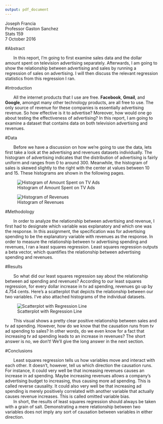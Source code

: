 ```yaml
---
output: pdf_document
---
```

Joseph Francia  
Professor Gaston Sanchez  
Stats 159  
7 October 2016  


#Abstract

&nbsp;&nbsp;&nbsp;&nbsp;&nbsp;&nbsp; In this report, I'm going to first examine sales data and the dollar amount spent on television advertising separately. Afterwards, I am going to show the relationship between advertising and sales by running a regression of sales on advertising. I will then discuss the relevant regression statistics from this regression I ran.  

#Introduction

&nbsp;&nbsp;&nbsp;&nbsp;&nbsp;&nbsp; All the internet products that I use are free. **Facebook**, **Gmail**, and **Google**, amongst many other technology products, are all free to use. The only source of revenue for these companies is essentially advertising revenue. So how effective is it to advertise? Moreover, how would one go about testing the effectiveness of advertising? In this report, I am going to examine a dataset that contains data on both television advertising and revenues.

#Data

&nbsp;&nbsp;&nbsp;&nbsp;&nbsp;&nbsp; Before we have a discussion on how we're going to use the data, lets first take a look at the advertising and revenues datasets individually. The histogram of advertising indicates that the distribution of advertising is fairly uniform and ranges from 0 to around 300. Meanwhile, the histogram of sales is skewed slightly to the right with the center at values between 10 and 15. These histograms are shown in the following pages. 


![Histogram of Amount Spent on TV Ads](../images/histogram-tv.png)



![Histogram of Revenues](../images/histogram-sales.png)  




#Methodology

&nbsp;&nbsp;&nbsp;&nbsp;&nbsp;&nbsp; In order to analyze the relationship between advertising and revenue, I first had to designate which variable was explanatory and which one was the response. In this assignment, the specification was for advertising spending to be the explanatory variable with revenues as the response. In order to measure the relationship between tv advertising spending and revenues, I ran a least squares regression. Least squares regression outputs a beta vector, which quantifies the relationship between advertising spending and revenues.  

#Results

&nbsp;&nbsp;&nbsp;&nbsp;&nbsp;&nbsp; So what did our least squares regression say about the relationship between ad spending and revenues? According to our least squares regression, for every dollar increase in tv ad spending, revenues go up by 4.754 cents. Here's a scatterplot that depicts the relationship between our two variables. I've also attached histograms of the individual datasets. 

![Scatterplot with Regression Line](../images/scatterplot-tv-sales.png)  








&nbsp;&nbsp;&nbsp;&nbsp;&nbsp;&nbsp; This visual shows a pretty clear positive relationship between sales and tv ad spending. However, how do we know that the causation runs from tv ad spending to sales? In other words, do we even know for a fact that increasing tv ad spending leads to an increase in revenues? The short answer is no, we don't! We'll give the long answer in the next section.  

#Conclusions

&nbsp;&nbsp;&nbsp;&nbsp;&nbsp;&nbsp; Least squares regression tells us how variables move and interact with each other. It doesn't, however, tell us which direction the causation runs. For instance, it could very well be that increasing revenues causes an increase in ad spending. Maybe increasing revenues allows a company's advertising budget to increasing, thus causing more ad spending. This is called reverse causality. It could also very well be that increasing ad spending is merely positively correlated with another variable that actually causes revenue increases. This is called omitted variable bias.  
&nbsp;&nbsp;&nbsp;&nbsp;&nbsp;&nbsp; In short, the results of least squares regression should always be taken with a grain of salt. Demonstrating a mere relationship between two variables does not imply any sort of causation between variables in either direction. 

